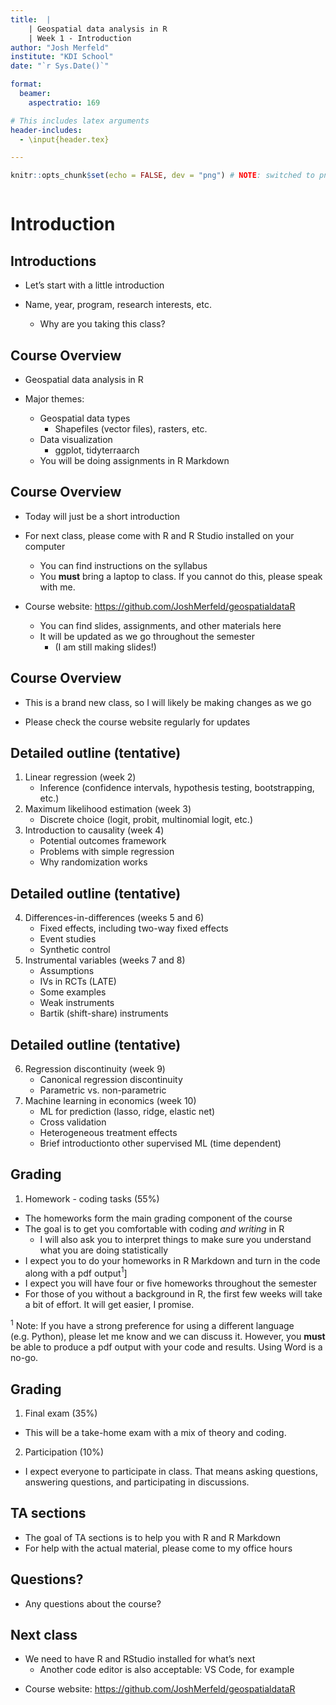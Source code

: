 ```yaml
---
title:  |
    | Geospatial data analysis in R
    | Week 1 - Introduction
author: "Josh Merfeld"
institute: "KDI School"
date: "`r Sys.Date()`"

format: 
  beamer:
    aspectratio: 169

# This includes latex arguments
header-includes:
  - \input{header.tex}

---
```


```r
knitr::opts_chunk$set(echo = FALSE, dev = "png") # NOTE: switched to png instead of pdf to decrease size of the resulting pdf



```

# Introduction

## Introductions
\vfill

- Let's start with a little introduction
\vfill

- Name, year, program, research interests, etc.
  - Why are you taking this class?
\vfill



## Course Overview

\vfill
- Geospatial data analysis in R
\vfill

- Major themes:
  - Geospatial data types
    - Shapefiles (vector files), rasters, etc.
  - Data visualization
    - ggplot, tidyterraarch
  - You will be doing assignments in R Markdown
\vfill


## Course Overview

\vfill
- Today will just be a short introduction
\vfill

- For next class, please come with R and R Studio installed on your computer
  - You can find instructions on the syllabus
  - You **must** bring a laptop to class. If you cannot do this, please speak with me.
\vfill

- Course website: [https://github.com/JoshMerfeld/geospatialdataR](https://github.com/JoshMerfeld/geospatialdataR)
  - You can find slides, assignments, and other materials here
  - It will be updated as we go throughout the semester
    - (I am still making slides!)
\vfill



## Course Overview

- This is a brand new class, so I will likely be making changes as we go

- Please check the course website regularly for updates



## Detailed outline (tentative)

\vfill
1. Linear regression (week 2)
   - Inference (confidence intervals, hypothesis testing, bootstrapping, etc.)
\vfill
  
2. Maximum likelihood estimation (week 3)
   - Discrete choice (logit, probit, multinomial logit, etc.)
\vfill
  
3. Introduction to causality (week 4)
   - Potential outcomes framework
   - Problems with simple regression
   - Why randomization works
\vfill



## Detailed outline (tentative)

\vfill
4. Differences-in-differences (weeks 5 and 6)
   - Fixed effects, including two-way fixed effects
   - Event studies
   - Synthetic control
\vfill

5. Instrumental variables (weeks 7 and 8)
   - Assumptions
   - IVs in RCTs (LATE)
   - Some examples
   - Weak instruments
   - Bartik (shift-share) instruments
\vfill



## Detailed outline (tentative)

\vfill
6. Regression discontinuity (week 9)
   - Canonical regression discontinuity
   - Parametric vs. non-parametric
\vfill

7. Machine learning in economics (week 10)
   - ML for prediction (lasso, ridge, elastic net)
   - Cross validation
   - Heterogeneous treatment effects
   - Brief introductionto other supervised ML (time dependent)
\vfill



## Grading

1. Homework - coding tasks (55\%)

- The homeworks form the main grading component of the course
- The goal is to get you comfortable with coding *and writing* in R
  - I will also ask you to interpret things to make sure you understand what you are doing statistically
- I expect you to do your homeworks in R Markdown and turn in the code along with a pdf output$^1$]
- I expect you will have four or five homeworks throughout the semester
- For those of you without a background in R, the first few weeks will take a bit of effort. It will get easier, I promise.

\footnotesize$^1$ Note: If you have a strong preference for using a different language (e.g. Python), please let me know and we can discuss it. However, you **must** be able to produce a pdf output with your code and results. Using Word is a no-go.



## Grading

1. Final exam (35\%)

- This will be a take-home exam with a mix of theory and coding.


2. Participation (10\%)

- I expect everyone to participate in class. That means asking questions, answering questions, and participating in discussions.



## TA sections
\vfill
- The goal of TA sections is to help you with R and R Markdown
\vfill
- For help with the actual material, please come to my office hours
\vfill


## Questions?

- Any questions about the course?



## Next class

\vfill
- We need to have R and RStudio installed for what's next
  - Another code editor is also acceptable: VS Code, for example
  
\vfill
- Course website: [https://github.com/JoshMerfeld/geospatialdataR](https://github.com/JoshMerfeld/geospatialdataR)
\vfill









